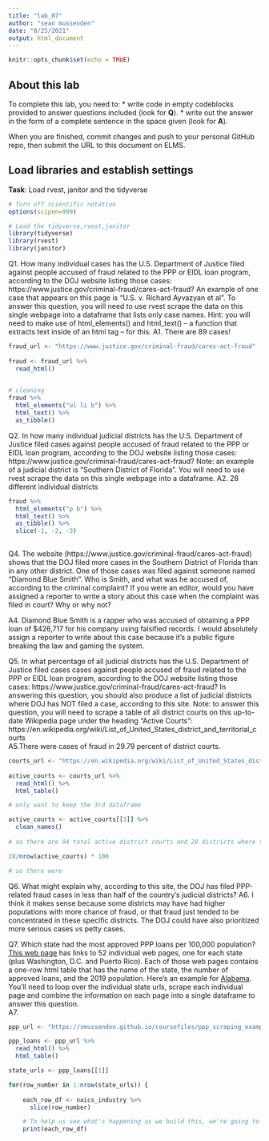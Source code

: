 ```yaml
---
title: "lab_07"
author: "sean mussenden"
date: "8/25/2021"
output: html_document
---
```


```r
knitr::opts_chunk$set(echo = TRUE)
```

## About this lab

To complete this lab, you need to:
* write code in empty codeblocks provided to answer questions included (look for **Q**).
* write out the answer in the form of a complete sentence in the space given (look for **A**).

When you are finished, commit changes and push to your personal GitHub repo, then submit the URL to this document on ELMS.

## Load libraries and establish settings
**Task**: Load rvest, janitor and the tidyverse
```r
# Turn off scientific notation
options(scipen=999)

# Load the tidyverse,rvest,janitor
library(tidyverse)
library(rvest)
library(janitor)

```


Q1. How many individual cases has the U.S. Department of Justice filed against people accused of fraud related to the PPP or EIDL loan program, according to the DOJ website listing those cases: https://www.justice.gov/criminal-fraud/cares-act-fraud?  An example of one case that appears on this page is "U.S. v. Richard Ayvazyan et al". To answer this question, you will need to use rvest scrape the data on this single webpage into a dataframe that lists only case names. Hint: you will need to make use of html_elements() and html_text() -- a function that extracts text inside of an html tag -- for this.
A1.  There are 89 cases!

```r

fraud_url <- "https://www.justice.gov/criminal-fraud/cares-act-fraud" 
  
fraud <- fraud_url %>%
  read_html() 
  

# cleaning 
fraud %>% 
  html_elements("ul li b") %>%
  html_text() %>%
  as_tibble() 


```

Q2. In how many individual judicial districts has the U.S. Department of Justice filed cases against people accused of fraud related to the PPP or EIDL loan program, according to the DOJ website listing those cases: https://www.justice.gov/criminal-fraud/cares-act-fraud?  Note: an example of a judicial district is "Southern District of Florida". You will need to use rvest scrape the data on this single webpage into a dataframe.
A2. 28 different individual districts

```r

fraud %>%
  html_elements("p b") %>%
  html_text() %>%
  as_tibble() %>%
  slice(-1, -2, -3)
  


```

Q4. The website (https://www.justice.gov/criminal-fraud/cares-act-fraud) shows that the DOJ filed more cases in the Southern District of Florida than in any other district. One of those cases was filed against someone named "Diamond Blue Smith". Who is Smith, and what was he accused of, according to the criminal complaint? If you were an editor, would you have assigned a reporter to write a story about this case when the complaint was filed in court? Why or why not?

A4. Diamond Blue Smith is a rapper who was accused of obtaining a PPP loan of $426,717 for his company using falsified records. I would absolutely assign a reporter to write about this case because it's a public figure breaking the law and gaming the system. 

Q5. In what percentage of all judicial districts has the U.S. Department of Justice filed cases cases against people accused of fraud related to the PPP or EIDL loan program, according to the DOJ website listing those cases: https://www.justice.gov/criminal-fraud/cares-act-fraud? In answering this question, you should also produce a list of judicial districts where DOJ has NOT filed a case, according to this site.  Note: to answer this question, you will need to scrape a table of all district courts on this up-to-date Wikipedia page under the heading "Active Courts": https://en.wikipedia.org/wiki/List_of_United_States_district_and_territorial_courts  
A5.There were cases of fraud in 29.79 percent of district courts. 


```r

courts_url <- "https://en.wikipedia.org/wiki/List_of_United_States_district_and_territorial_courts"
 
active_courts <- courts_url %>%
  read_html() %>%
  html_table()

# only want to keep the 3rd dataframe

active_courts <- active_courts[[3]] %>%
  clean_names() 
  
# so there are 94 total active district courts and 28 districts where there were fraud 

28/nrow(active_courts) * 100

# so there were

```
Q6. What might explain why, according to this site, the DOJ has filed PPP-related fraud cases in less than half of the country's judicial districts?
A6. I think it makes sense because some districts may have had higher populations with more chance of fraud, or that fraud just tended to be concentrated in these specific districts. The DOJ could have also prioritized more serious cases vs petty cases. 

Q7. Which state had the most approved PPP loans per 100,000 population? [This web page](https://smussenden.github.io/coursefiles/ppp_scraping_example/index.html) has links to 52 individual web pages, one for each state (plus Washington, D.C. and Puerto Rico). Each of those web pages contains a one-row html table that has the name of the state, the number of approved loans, and the 2019 population. Here's an example for [Alabama](https://smussenden.github.io/coursefiles/ppp_scraping_example/states/alabama.html). You'll need to loop over the individual state urls, scrape each individual page and combine the information on each page into a single dataframe to answer this question.  
A7.
```r

ppp_url <- "https://smussenden.github.io/coursefiles/ppp_scraping_example/index.html"

ppp_loans <- ppp_url %>% 
  read_html() %>% 
  html_table()

state_urls <- ppp_loans[[1]]

for(row_number in 1:nrow(state_urls)) {
  
    each_row_df <- naics_industry %>%
      slice(row_number)

    # To help us see what's happening as we build this, we're going to print the thing we're creating.  
    print(each_row_df)




```
